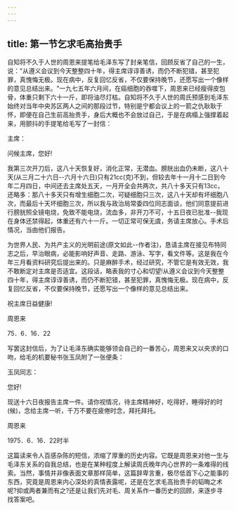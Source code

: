 ```yaml
---
---
---
```

title: 第一节乞求毛高抬贵手
---



自知将不久于人世的周恩来提笔给毛泽东写了封亲笔信，回顾反省了自己的一生，说："从遵义会议到今天整整四十年，得主席谆谆善诱，而仍不断犯错，甚至犯罪，真愧悔无极。现在病中，反复回忆反省，不仅要保持晚节，还愿写出一个像样的意见总结出来。"一九七五年六月间，在癌细胞的吞噬下，周恩来已经瘦得皮包骨，体重只剩下六十一斤，即将油尽灯枯。自知将不久于人世的周氏预感到毛泽东始终对当年中央苏区两人之间的那段过节，特别是宁都会议上的一箭之仇耿耿于怀，即便在自己生前高抬贵手，身后大概也不会放过自己，于是在病榻上强撑着起来，用颤抖的手提笔给毛写了一封信：

主席：

问候主席，您好!

我第三次开刀后，这八十天恢复好，消化正常，无潜血。膀胱出血仍未断，这八十天(从三月二十六日--六月十六日)只有21cc(克)不到，但较去年十一月十二日到今年二月四日，中间还去主席处五天，一月开全会共两次，共八十多天只有13cc，还略多：那八十多天只有增生细胞二次，可疑细胞只三次，这八十天却有坏细胞八次，而最后十天坏细胞三次，所以我与政治局常委四位同志面谈，他们同意提前进行膀胱照全镜电烧，免致不能电烧，流血多，非开刀不可，十五日夜已批准--我现在身体还禁得起，体重还有六十一斤。一切正常可保无虞，务请主席放心。手术后情况，当由他们报告。

为世界人民、为共产主义的光明前途(原文如此--作者注)，恳请主席在接见布特同志之后，早治眼病，必能影响好声音、走路、游泳、写字，看文件等。这是我在今年三月看资料研究后提出来的。只是麻醉手术，经过研究，不管它是有效无效，我不敢断定对主席是否适宜。这段话，略表我的寸心和切望!从遵义会议到今天整整四十年，得主席谆谆善诱，而仍不断犯错，甚至犯罪，真愧悔无极。现在病中，反复回忆反省，不仅要保持晚节，还愿写出一个像样的意见总结出来。

祝主席日益健康!

周恩来

75．6．16．22

写罢这封信后，为了让毛泽东确实能够领会自己的一番苦心，周恩来又以央求的口吻，给毛的机要秘书张玉凤附了一张便条：

玉凤同志：

您好!

现送十六日夜报告主席一件。请你视情况，待主席精神好，吃得好，睡得好的时(候)，念给主席一听，千万不要在疲倦时念，拜托拜托。

周恩来

1975．6．16．22时半

这篇读来令人百感杂陈的短信，浓缩了厚重的历史内容。它既是周恩来对他一生与毛泽东关系的自我总结，也是在某种程度上解读周氏晚年内心世界的一条难得的线索。当然，事情并非像表面文章那样简单，这篇辞卑言重，极尽低首下心之能事的东西，究竟是周恩来内心深处的真情表露呢，还是在乞求毛高抬贵手的韬晦之术呢?抑或两者兼而有之?还是让我们先对毛、周关系作一番历史的回顾，来逐步寻找答案吧。